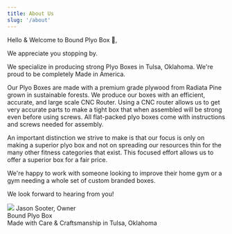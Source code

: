 ```yaml
---
title: About Us
slug: '/about'
---
```


Hello & Welcome to Bound Plyo Box 👋,

We appreciate you stopping by.

We specialize in producing strong Plyo Boxes in Tulsa, Oklahoma. We're proud to be completely Made in America.

Our Plyo Boxes are made with a premium grade plywood from Radiata Pine grown in sustainable forests. We produce our boxes with an efficient, accurate, and large scale CNC Router. Using a CNC router allows us to get very accurate parts to make a tight box that when assembled will be strong even before using screws. All flat-packed plyo boxes come with instructions and screws needed for assembly.

An important distinction we strive to make is that our focus is only on making a superior plyo box and not on spreading our resources thin for the many other fitness categories that exist. This focused effort allows us to offer a superior box for a fair price.

We're happy to work with someone looking to improve their home gym or a gym needing a whole set of custom branded boxes.

We look forward to hearing from you!

<img src="/avatar-owner.jpg" />
Jason Sooter, Owner
<br />
Bound Plyo Box
<br />
Made with Care & Craftsmanship in Tulsa, Oklahoma
